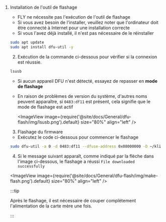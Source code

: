 1. Installation de l'outil de flashage

   * FLY ne nécessite pas l'exécution de l'outil de flashage
   * Si vous avez besoin de l'installer, veuillez noter que l'ordinateur doit être connecté à Internet pour une installation correcte
   * Si vous l'avez déjà installé, il n'est pas nécessaire de le réinstaller

    ```bash
    sudo apt update
    sudo apt install dfu-util -y
    ```

    2. Exécution de la commande ci-dessous pour vérifier si la connexion est réussie.

    ```bash
    lsusb
    ```

    * Si aucun appareil DFU n'est détecté, essayez de repasser en **mode de flashage**
    * En raison de problèmes de version du système, d'autres noms peuvent apparaître, si `0483:df11` est présent, cela signifie que le mode de flashage est actif


        <ImageView image={require('@site/docs/General/dfu-flash/img/lsusb.png').default} size="80%" align="left" />    


    3. Flashage du firmware

    * Exécutez le code ci-dessous pour commencer le flashage
    
    ```bash
    sudo dfu-util -a 0 -d 0483:df11 --dfuse-address 0x08000000 -D ~/klipper/out/klipper.bin
    ```

    4. Si le message suivant apparaît, comme indiqué par la flèche dans l'image ci-dessous, le flashage a réussi ``File downloaded successfully``

    <ImageView image={require('@site/docs/General/dfu-flash/img/make-flash.png').default} size="80%" align="left" />    

    :::tip

    Après le flashage, il est nécessaire de couper complètement l'alimentation de la carte mère une fois.

    :::
